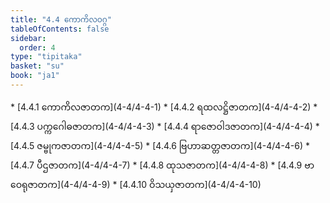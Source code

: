 ```yaml
---
title: "4.4 ကောကိလဝဂ္ဂ"
tableOfContents: false
sidebar:
  order: 4
type: "tipitaka"
basket: "su"
book: "ja1"
---
```



<DynamicBreadcrumb />



<TableOfContents book="ja1" section="4.4">
* [4.4.1 ကောကိလဇာတက](4-4/4-4-1)
* [4.4.2 ရထလဋ္ဌိဇာတက](4-4/4-4-2)
* [4.4.3 ပက္ကဂေါဓဇာတက](4-4/4-4-3)
* [4.4.4 ရာဇောဝါဒဇာတက](4-4/4-4-4)
* [4.4.5 ဇမ္ဗုကဇာတက](4-4/4-4-5)
* [4.4.6 ဗြဟာဆတ္တဇာတက](4-4/4-4-6)
* [4.4.7 ပီဌဇာတက](4-4/4-4-7)
* [4.4.8 ထုသဇာတက](4-4/4-4-8)
* [4.4.9 ဗာဝေရုဇာတက](4-4/4-4-9)
* [4.4.10 ဝိသယှဇာတက](4-4/4-4-10)
</TableOfContents>